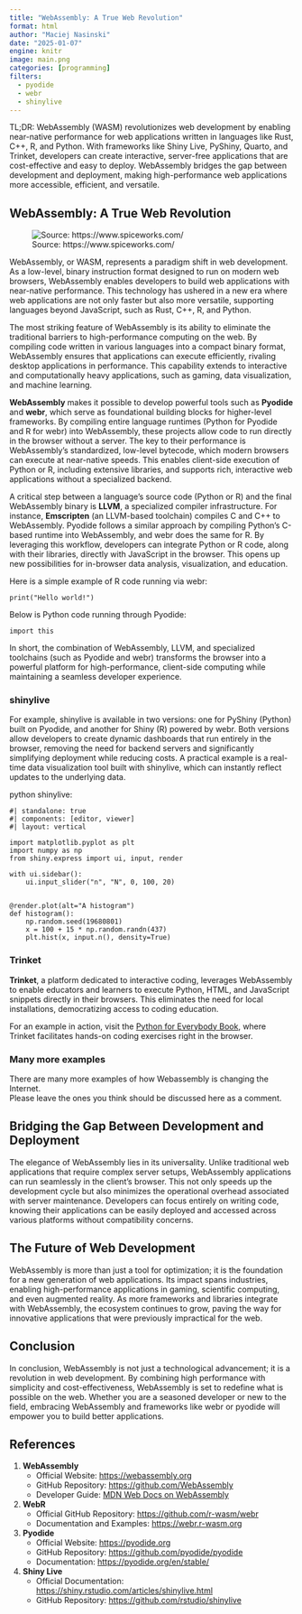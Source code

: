 ```yaml
---
title: "WebAssembly: A True Web Revolution"
format: html
author: "Maciej Nasinski"
date: "2025-01-07"
engine: knitr
image: main.png
categories: [programming]
filters: 
  - pyodide
  - webr
  - shinylive
---
```


TL;DR: WebAssembly (WASM) revolutionizes web development by enabling near-native performance for web applications written in languages like Rust, C++, R, and Python. With frameworks like Shiny Live, PyShiny, Quarto, and Trinket, developers can create interactive, server-free applications that are cost-effective and easy to deploy. WebAssembly bridges the gap between development and deployment, making high-performance web applications more accessible, efficient, and versatile.

## WebAssembly: A True Web Revolution

![Source: https://www.spiceworks.com/](wasm.png)

WebAssembly, or WASM, represents a paradigm shift in web development. As a low-level, binary instruction format designed to run on modern web browsers, WebAssembly enables developers to build web applications with near-native performance. This technology has ushered in a new era where web applications are not only faster but also more versatile, supporting languages beyond JavaScript, such as Rust, C++, R, and Python.

The most striking feature of WebAssembly is its ability to eliminate the traditional barriers to high-performance computing on the web. By compiling code written in various languages into a compact binary format, WebAssembly ensures that applications can execute efficiently, rivaling desktop applications in performance. This capability extends to interactive and computationally heavy applications, such as gaming, data visualization, and machine learning.

**WebAssembly** makes it possible to develop powerful tools such as **Pyodide** and **webr**, which serve as foundational building blocks for higher-level frameworks. By compiling entire language runtimes (Python for Pyodide and R for webr) into WebAssembly, these projects allow code to run directly in the browser without a server. The key to their performance is WebAssembly's standardized, low-level bytecode, which modern browsers can execute at near-native speeds. This enables client-side execution of Python or R, including extensive libraries, and supports rich, interactive web applications without a specialized backend.

A critical step between a language's source code (Python or R) and the final WebAssembly binary is **LLVM**, a specialized compiler infrastructure. For instance, **Emscripten** (an LLVM-based toolchain) compiles C and C++ to WebAssembly. Pyodide follows a similar approach by compiling Python's C-based runtime into WebAssembly, and webr does the same for R. By leveraging this workflow, developers can integrate Python or R code, along with their libraries, directly with JavaScript in the browser. This opens up new possibilities for in-browser data analysis, visualization, and education.

Here is a simple example of R code running via webr:

```webr-r
print("Hello world!")
```

Below is Python code running through Pyodide:

```pyodide-python
import this
```

In short, the combination of WebAssembly, LLVM, and specialized toolchains (such as Pyodide and webr) transforms the browser into a powerful platform for high-performance, client-side computing while maintaining a seamless developer experience.

### shinylive

For example, shinylive is available in two versions: one for PyShiny (Python) built on Pyodide, and another for Shiny (R) powered by webr. Both versions allow developers to create dynamic dashboards that run entirely in the browser, removing the need for backend servers and significantly simplifying deployment while reducing costs. A practical example is a real-time data visualization tool built with shinylive, which can instantly reflect updates to the underlying data.

python shinylive:

```shinylive-python
#| standalone: true
#| components: [editor, viewer]
#| layout: vertical

import matplotlib.pyplot as plt
import numpy as np
from shiny.express import ui, input, render

with ui.sidebar():
    ui.input_slider("n", "N", 0, 100, 20)


@render.plot(alt="A histogram")
def histogram():
    np.random.seed(19680801)
    x = 100 + 15 * np.random.randn(437)
    plt.hist(x, input.n(), density=True)
```

### Trinket

**Trinket**, a platform dedicated to interactive coding, leverages WebAssembly to enable educators and learners to execute Python, HTML, and JavaScript snippets directly in their browsers. This eliminates the need for local installations, democratizing access to coding education. 
  
For an example in action, visit the [Python for Everybody Book](https://books.trinket.io/pfe/index.html), where Trinket facilitates hands-on coding exercises right in the browser.

### Many more examples

There are many more examples of how Webassembly is changing the Internet.  
Please leave the ones you think should be discussed here as a comment.

## Bridging the Gap Between Development and Deployment

The elegance of WebAssembly lies in its universality. Unlike traditional web applications that require complex server setups, WebAssembly applications can run seamlessly in the client’s browser. This not only speeds up the development cycle but also minimizes the operational overhead associated with server maintenance. Developers can focus entirely on writing code, knowing their applications can be easily deployed and accessed across various platforms without compatibility concerns.

## The Future of Web Development

WebAssembly is more than just a tool for optimization; it is the foundation for a new generation of web applications. Its impact spans industries, enabling high-performance applications in gaming, scientific computing, and even augmented reality. As more frameworks and libraries integrate with WebAssembly, the ecosystem continues to grow, paving the way for innovative applications that were previously impractical for the web.

## Conclusion

In conclusion, WebAssembly is not just a technological advancement; it is a revolution in web development. By combining high performance with simplicity and cost-effectiveness, WebAssembly is set to redefine what is possible on the web. Whether you are a seasoned developer or new to the field, embracing WebAssembly and frameworks like webr or pyodide will empower you to build better applications.

## References

1. **WebAssembly**  
   - Official Website: [https://webassembly.org](https://webassembly.org)  
   - GitHub Repository: [https://github.com/WebAssembly](https://github.com/WebAssembly)  
   - Developer Guide: [MDN Web Docs on WebAssembly](https://developer.mozilla.org/en-US/docs/WebAssembly)

2. **WebR**  
   - Official GitHub Repository: [https://github.com/r-wasm/webr](https://github.com/r-wasm/webr)  
   - Documentation and Examples: [https://webr.r-wasm.org](https://webr.r-wasm.org)

3. **Pyodide**  
   - Official Website: [https://pyodide.org](https://pyodide.org)  
   - GitHub Repository: [https://github.com/pyodide/pyodide](https://github.com/pyodide/pyodide)  
   - Documentation: [https://pyodide.org/en/stable/](https://pyodide.org/en/stable/)

4. **Shiny Live**  
   - Official Documentation: [https://shiny.rstudio.com/articles/shinylive.html](https://shiny.rstudio.com/articles/shinylive.html)  
   - GitHub Repository: [https://github.com/rstudio/shinylive](https://github.com/rstudio/shinylive)
